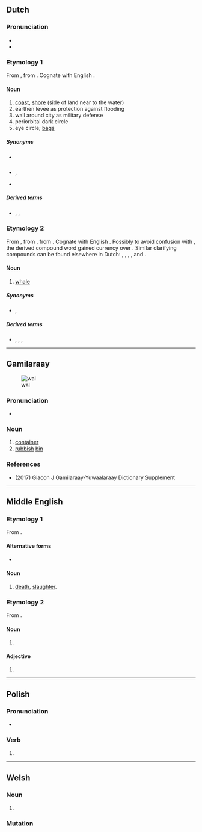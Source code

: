 {{also|Wal|WAL|wäl|wał|wal•|wal-}}
==Dutch==

===Pronunciation===
* {{rhymes|ɑl|lang=nl}}
* {{audio|Nl-wal.ogg|audio|lang=nl}}

===Etymology 1===
From {{der|nl|la|vallum||wall}}, from {{m|la|vallus||stake, palisade, point}}. Cognate with English {{m|en|wall}}.

====Noun====
{{nl-noun|m|-en|walletje}}

# [[coast]], [[shore]] (side of land near to the water)
# earthen levee as protection against flooding
# wall around city as military defense
# periorbital dark circle
# eye circle; [[bags]]

=====Synonyms=====
* {{sense|levee}} {{l|nl|dijk}}
* {{sense|defensive wall}} {{l|nl|omwalling}}, {{l|nl|stadsmuur}}
* {{sense|eye bags}} {{l|nl|oogwal}}

=====Derived terms=====
* {{l|nl|bewallen}}, {{l|nl|walling}}, {{l|nl|stadswal}}

===Etymology 2===
From {{inh|nl|dum|wal||whale}}, from {{inh|nl|odt|*wal}}, from {{inh|nl|gem-pro|*hwalaz||whale}}. Cognate with English {{m|en|whale}}. Possibly to avoid confusion with {{m|nl|wal||wall; shore}}, the derived compound word {{m|nl|walvis||whale; lit. whale-fish}} gained currency over {{m|nl|wal||whale}}. Similar clarifying compounds can be found elsewhere in Dutch: {{m|nl|kraanvogel||crane; lit. crane-bird}}, {{m|nl|muildier||mule; lit. mule-animal}}, {{m|nl|oeros||auroch; auroch-ox}}, {{m|nl|rendier||rein; lit. rein-animal}}, {{m|nl|tortelduif||turtle (bird); lit. turtle dove}} and {{m|nl|windhond||greyhound; lit. wind-dog}}.

====Noun====
{{nl-noun|m|-en|walletje}}

# {{lb|nl|archaic}} [[whale]]

=====Synonyms=====
* {{sense|whale}} {{l|nl|walvis}}, {{l|nl|waldier}}

=====Derived terms=====
* {{l|nl|walvis}}, {{l|nl|waldier}}, {{l|nl|walrus}}, {{l|nl|grindewal}}

----

==Gamilaraay==
[[File:Plastic Pactiv food container.JPG|thumb|wal]]

===Pronunciation===
* {{IPA|/val/|lang=kld}}

===Noun===
{{head|kld|noun}}
# [[container]]
# [[rubbish]] [[bin]]

===References===
* (2017) Giacon J Gamilaraay-Yuwaalaraay Dictionary Supplement

----

==Middle English==

===Etymology 1===
From {{inh|enm|ang|wæl}}.

====Alternative forms====
* {{alter|enm|wæl|wæle|wale|wel}}

====Noun====
{{enm-noun|g=}}

# [[death]], [[slaughter]].

===Etymology 2===
From {{bor|enm|non|val}}.

====Noun====
{{head|enm|noun}}

# {{alt form|lang=enm|wale|id=selection|t=selection, preference}}

====Adjective====
{{head|enm|adjective}}

# {{alt form|lang=enm|wale|id=great|t=great}}

----

==Polish==

===Pronunciation===
* {{pl-IPA}}

===Verb===
{{head|pl|verb form}}

# {{inflection of|walić||2|s|imp|lang=pl}}

----

==Welsh==

===Noun===
{{head|cy|mutated noun}}

# {{soft mutation of|gwal|lang=cy}}

===Mutation===
{{cy-mut-auto|gwal}}